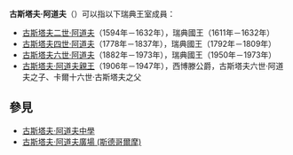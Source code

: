 '''古斯塔夫·阿道夫'''（{{lang-en|Gustav Adolf}}）可以指以下瑞典王室成員：
*[[古斯塔夫二世·阿道夫|古斯塔夫二世·阿道夫]]（1594年－1632年），瑞典國王（1611年－1632年）
*[[古斯塔夫四世·阿道夫|古斯塔夫四世·阿道夫]]（1778年－1837年），瑞典國王（1792年－1809年）
*[[古斯塔夫六世·阿道夫|古斯塔夫六世·阿道夫]]（1882年－1973年），瑞典國王（1950年－1973年）
*[[古斯塔夫·阿道夫親王|古斯塔夫·阿道夫親王]]（1906年－1947年），西博滕公爵，古斯塔夫六世·阿道夫之子、卡爾十六世·古斯塔夫之父

== 參見 ==
*[[古斯塔夫·阿道夫中學|古斯塔夫·阿道夫中學]]
*[[古斯塔夫·阿道夫廣場_(斯德哥爾摩)|古斯塔夫·阿道夫廣場 (斯德哥爾摩)]]

{{Disambiguation|Cat=七字人名译名消歧义|A}}